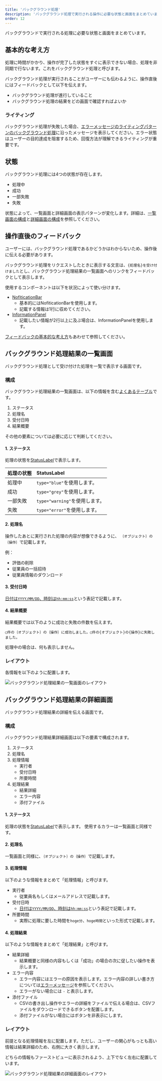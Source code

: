 ```yaml
---
title: 'バックグラウンド処理'
description: 'バックグラウンド処理で実行される操作に必要な状態と画面をまとめています。'
order: 12
---
```


バックグラウンドで実行される処理に必要な状態と画面をまとめています。

## 基本的な考え方

処理に時間がかかり、操作が完了した状態をすぐに表示できない場合、処理を非同期で行ないます。これをバックグラウンド処理と呼びます。

バックグラウンド処理が実行されることがユーザーにも伝わるように、操作直後にはフィードバックとして以下を伝えます。

- バックグラウンド処理が進行していること
- バックグラウンド処理の結果をどの画面で確認すればよいか

### ライティング
バックグラウンド処理が失敗した場合、[エラーメッセージのライティングパターンのバックグラウンド処理](/products/contents/error-messages/#h3-3)に沿ったメッセージを表示してください。エラー状態はユーザーの目的達成を阻害するため、回復方法が理解できるライティングが重要です。

## 状態

バックグラウンド処理には4つの状態が存在します。

- 処理中
- 成功
- 一部失敗
- 失敗

状態によって、一覧画面と詳細画面の表示パターンが変化します。詳細は、[一覧画面の構成](#h2-3)と[詳細画面の構成](#h2-4)を参照してください。

## 操作直後のフィードバック

ユーザーには、バックグラウンド処理であるかどうかはわからないため、操作後に伝える必要があります。

バックグラウンド処理をリクエストしたときに表示する文言は、`{処理名}を受け付けました`とし、バックグラウンド処理結果の一覧画面へのリンクをフィードバックとして表示します。

使用するコンポーネントは以下を状況によって使い分けます。

- [NofiticationBar](/products/components/notification-bar/)
    - 基本的にはNofiticationBarを使用します。
    - 記載する情報は1行に収めてください。
- [InformationPanel](/products/components/information-panel/)
    - 記載したい情報が2行以上に及ぶ場合は、InformationPanelを使用します。

[フィードバックの基本的な考え方](/products/design-patterns/feedback/#h2-0)もあわせて参照してください。

## バックグラウンド処理結果の一覧画面

バックグラウンド処理として受け付けた処理を一覧で表示する画面です。

### 構成

バックグラウンド処理結果の一覧画面は、以下の情報を含む[よくあるテーブル](/products/design-patterns/smarthr-table/)です。

1. ステータス
2. 処理名
3. 受付日時
4. 結果概要

その他の要素については必要に応じて判断してください。

#### 1. ステータス

処理の状態を[StatusLabel](/products/components/status-label/)で表示します。

|処理の状態|StatusLabel|
|:--|:--|
|処理中|`type="blue"`を使用します。|
|成功|`type="grey"`を使用します。|
|一部失敗|`type="warning"`を使用します。|
|失敗|`type="error"`を使用します。|

#### 2. 処理名

操作したあとに実行された処理の内容が想像できるように、 `｛オブジェクト｝の｛操作｝`で記載します。

例：
- 評価の削除
- 従業員の一括招待
- 従業員情報のダウンロード

#### 3. 受付日時

[日付は`YYYY/MM/DD`、時刻は`hh:mm:ss`](https://smarthr.design/products/contents/idiomatic-usage/usage/#recwR0nuqmNcXu06t-0)という表記で記載します。

#### 4. 結果概要

結果概要では以下のように成功と失敗の件数を伝えます。

`◯件の｛オブジェクト｝の｛操作｝に成功しました。◯件の{オブジェクト}の{操作}に失敗しました。`

処理中の場合は、何も表示しません。

### レイアウト

各情報を以下のように配置します。

![バックグラウンド処理結果の一覧画面のレイアウト](./images/back-ground-jobs-results/back-ground-jobs-results1.png)

## バックグラウンド処理結果の詳細画面

バックグラウンド処理結果の詳細を伝える画面です。

### 構成

バックグラウンド処理結果詳細画面は以下の要素で構成されます。

1. ステータス
2. 処理名
3. 処理情報
    - 実行者
    - 受付日時
    - 所要時間
4. 処理結果
    - 結果詳細
    - エラー内容
    - 添付ファイル

#### 1. ステータス

処理の状態を[StatusLabel](/products/components/status-label/)で表示します。
使用するカラーは一覧画面と同様です。

#### 2. 処理名

一覧画面と同様に、`｛オブジェクト｝の｛操作｝`で記載します。

#### 3. 処理情報

以下のような情報をまとめて「処理情報」と呼びます。

- 実行者
    - 従業員名もしくはメールアドレスで記載します。
- 受付日時
    - [日付は`YYYY/MM/DD`、時刻は`hh:mm:ss`](https://smarthr.design/products/contents/idiomatic-usage/usage/#recwR0nuqmNcXu06t-0)という表記で記載します。
- 所要時間
    - 実際に処理に要した時間を`hoge分`、`hoge時間`といった形式で記載します。

#### 4. 処理結果

以下のような情報をまとめて「処理結果」と呼びます。

- 結果詳細
    - 結果概要と同様の内容もしくは「成功」の場合の次に促したい操作を表示します。
- エラー内容
    - エラー内容にはエラーの原因を表示します。エラー内容の詳しい書き方については[エラーメッセージ](/products/contents/error-messages/#h4-0)を参照してください。
    - エラーがない場合には `-` と表示します。
- 添付ファイル
    - CSVの書き出し操作やエラーの詳細をファイルで伝える場合は、CSVファイルをダウンロードできるボタンを配置します。
    - 添付ファイルがない場合にはボタンを非表示にします。

### レイアウト

前提となる処理情報を左に配置します。ただし、ユーザーの関心がもっとも高い情報は結果詳細のため、右側に大きく表示します。

どちらの情報もファーストビューに表示されるよう、上下でなく左右に配置しています。

![バックグラウンド処理結果の詳細画面のレイアウト](./images/back-ground-jobs-results/back-ground-jobs-results2.png)
